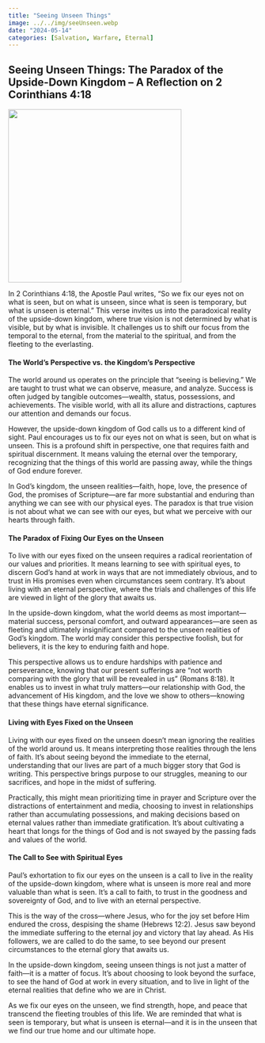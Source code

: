 ```yaml
---
title: "Seeing Unseen Things"
image: ../../img/seeUnseen.webp
date: "2024-05-14"
categories: [Salvation, Warfare, Eternal]
---
```


## Seeing Unseen Things: The Paradox of the Upside-Down Kingdom – A Reflection on 2 Corinthians 4:18

![](../../img/seeUnseen.webp){fig-align="center" width="350"}

In 2 Corinthians 4:18, the Apostle Paul writes, “So we fix our eyes not on what is seen, but on what is unseen, since what is seen is temporary, but what is unseen is eternal.” This verse invites us into the paradoxical reality of the upside-down kingdom, where true vision is not determined by what is visible, but by what is invisible. It challenges us to shift our focus from the temporal to the eternal, from the material to the spiritual, and from the fleeting to the everlasting.

#### The World’s Perspective vs. the Kingdom’s Perspective

The world around us operates on the principle that “seeing is believing.” We are taught to trust what we can observe, measure, and analyze. Success is often judged by tangible outcomes—wealth, status, possessions, and achievements. The visible world, with all its allure and distractions, captures our attention and demands our focus.

However, the upside-down kingdom of God calls us to a different kind of sight. Paul encourages us to fix our eyes not on what is seen, but on what is unseen. This is a profound shift in perspective, one that requires faith and spiritual discernment. It means valuing the eternal over the temporary, recognizing that the things of this world are passing away, while the things of God endure forever.

In God’s kingdom, the unseen realities—faith, hope, love, the presence of God, the promises of Scripture—are far more substantial and enduring than anything we can see with our physical eyes. The paradox is that true vision is not about what we can see with our eyes, but what we perceive with our hearts through faith.

#### The Paradox of Fixing Our Eyes on the Unseen

To live with our eyes fixed on the unseen requires a radical reorientation of our values and priorities. It means learning to see with spiritual eyes, to discern God’s hand at work in ways that are not immediately obvious, and to trust in His promises even when circumstances seem contrary. It’s about living with an eternal perspective, where the trials and challenges of this life are viewed in light of the glory that awaits us.

In the upside-down kingdom, what the world deems as most important—material success, personal comfort, and outward appearances—are seen as fleeting and ultimately insignificant compared to the unseen realities of God’s kingdom. The world may consider this perspective foolish, but for believers, it is the key to enduring faith and hope.

This perspective allows us to endure hardships with patience and perseverance, knowing that our present sufferings are “not worth comparing with the glory that will be revealed in us” (Romans 8:18). It enables us to invest in what truly matters—our relationship with God, the advancement of His kingdom, and the love we show to others—knowing that these things have eternal significance.

#### Living with Eyes Fixed on the Unseen

Living with our eyes fixed on the unseen doesn’t mean ignoring the realities of the world around us. It means interpreting those realities through the lens of faith. It’s about seeing beyond the immediate to the eternal, understanding that our lives are part of a much bigger story that God is writing. This perspective brings purpose to our struggles, meaning to our sacrifices, and hope in the midst of suffering.

Practically, this might mean prioritizing time in prayer and Scripture over the distractions of entertainment and media, choosing to invest in relationships rather than accumulating possessions, and making decisions based on eternal values rather than immediate gratification. It’s about cultivating a heart that longs for the things of God and is not swayed by the passing fads and values of the world.

#### The Call to See with Spiritual Eyes

Paul’s exhortation to fix our eyes on the unseen is a call to live in the reality of the upside-down kingdom, where what is unseen is more real and more valuable than what is seen. It’s a call to faith, to trust in the goodness and sovereignty of God, and to live with an eternal perspective.

This is the way of the cross—where Jesus, who for the joy set before Him endured the cross, despising the shame (Hebrews 12:2). Jesus saw beyond the immediate suffering to the eternal joy and victory that lay ahead. As His followers, we are called to do the same, to see beyond our present circumstances to the eternal glory that awaits us.

In the upside-down kingdom, seeing unseen things is not just a matter of faith—it is a matter of focus. It’s about choosing to look beyond the surface, to see the hand of God at work in every situation, and to live in light of the eternal realities that define who we are in Christ.

As we fix our eyes on the unseen, we find strength, hope, and peace that transcend the fleeting troubles of this life. We are reminded that what is seen is temporary, but what is unseen is eternal—and it is in the unseen that we find our true home and our ultimate hope.
